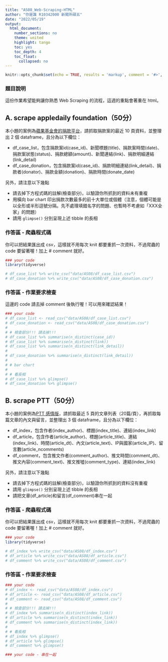 ```yaml
---
title: "AS08_Web-Scraping-HTML"
author: "你是誰 R10342000 新聞所碩五"
date: "2022/05/19"
output:
  html_document:
    number_sections: no
    theme: united
    highlight: tango
    toc: yes
    toc_depth: 4
    toc_float:
      collapsed: no
---
```


```r
knitr::opts_chunk$set(echo = TRUE, results = 'markup', comment = '#>', error = TRUE)
```

### 題目說明

這份作業希望能夠讓你熟悉 Web Scraping 的流程，這週的重點會著重在 html。

## A. scrape appledaily foundation（50分）

本小題的案例為[蘋果基金會的捐款平台](https://tw.feature.appledaily.com/charity/projlist/1)，請抓取捐款案的最近 10 頁資料，並整理出 2 個 dataframe，且分為以下欄位：

- df_case_list，包含捐款案id(case_id)、新聞標題(title)、捐款案時間(date)、捐款案狀態(status)、捐款總額(amount)、新聞連結(link)、捐款明細連結(link_detail)    
- df_case_donation，包含捐款案id(case_id)、捐款明細連結(link_detail)、捐款者(donator)、捐款金額(donation)、捐款時間(donate_date)

另外，請注意以下幾點

- 請去掉下方程式碼的註解(檢查部分)，以驗證你所抓到的資料未有重複    
- 用橫向 bar chart 印出捐款次數最多的前十大單位或個體（注意，個體可能是以全形或半形逗號分隔。先不處理填錯名字的問題、也暫時不考慮如「XXX全家」的問題）    
- 請用 `glimpse()` 分別呈現上述 tibble 的長相    

### 作答區 - 爬蟲程式碼

你可以把結果匯出成 csv，這樣就不用每次 knit 都要重抓一次資料，不過爬蟲的 code 要留著喔！加上 # comment 就好。

```r
### your code
library(tidyverse)

# df_case_list %>% write_csv("data/AS08/df_case_list.csv")
# df_case_donation %>% write_csv("data/AS08/df_case_donation.csv")
```

### 作答區 - 作業要求檢查

這邊的 code 請去掉 comment 後執行喔！可以用來確認結果！

```r
### your code
# df_case_list <- read_csv("data/AS08/df_case_list.csv")
# df_case_donation <- read_csv("data/AS08/df_case_donation.csv")
# 
# # 檢查部分!!! 請去掉!!!
# df_case_list %>% summarise(n_distinct(case_id))
# df_case_list %>% summarise(n_distinct(link))
# df_case_list %>% summarise(n_distinct(link_detail))
# 
# df_case_donation %>% summarise(n_distinct(link_detail))
# 
# # bar chart
# 
# # 看長相
# df_case_list %>% glimpse()
# df_case_donation %>% glimpse()
```

## B. scrape PTT（50分）

本小題的案例為[PTT 感情版](https://www.ptt.cc/bbs/Boy-Girl/index.html)，請抓取最近 5 頁的文章列表（20篇/頁），再抓取每篇文章的內文與留言，並整理出 3 個 dataframe，且分為以下欄位：

- df_index，包含作者(index_author)、標題(index_title)、連結(index_link)
- df_article，包含作者(article_author)、標題(article_title)、連結(index_link)、時間(article_dt)、內文(article_text)、IP與國家(article_IP)、留言數(article_ncomments)
- df_comment，包含推文作者(comment_author)、推文時間(comment_dt)、推文內容(comment_text)、推文推噓(comment_type)、連結(index_link)

另外，請注意以下幾點

- 請去掉下方程式碼的註解(檢查部分)，以驗證你所抓到的資料沒有重複    
- 請用 `glimpse()` 分別呈現上述 tibble 的長相    
- 請把文章(df_article)和留言(df_comment)串在一起

### 作答區 - 爬蟲程式碼

你可以把結果匯出成 csv，這樣就不用每次 knit 都要重抓一次資料，不過爬蟲的 code 要留著喔！加上 # comment 就好。

```r
### your code
library(tidyverse)

# df_index %>% write_csv("data/AS08/df_index.csv")
# df_article %>% write_csv("data/AS08/df_article.csv")
# df_comment %>% write_csv("data/AS08/df_comment.csv")
```

### 作答區 - 作業要求檢查

```r
### your code
# df_index <- read_csv("data/AS08/df_index.csv")
# df_article <- read_csv("data/AS08/df_article.csv")
# df_comment <- read_csv("data/AS08/df_comment.csv")
# 
# # 檢查部分!!! 請去掉!!!
# df_index %>% summarise(n_distinct(index_link))
# df_article %>% summarise(n_distinct(index_link))
# df_comment %>% summarise(n_distinct(index_link))
# 
# # 看長相
# df_index %>% glimpse()
# df_article %>% glimpse()
# df_comment %>% glimpse()

### your code - 串在一起


```